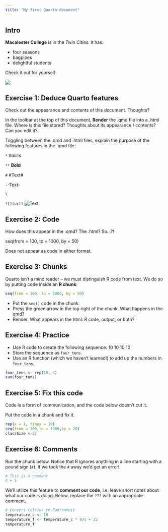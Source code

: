 ```yaml
---
title: "My first Quarto document"
---
```


## Intro


**Macalester College** is in the *Twin Cities*.
It has:

- four seasons
- bagpipes
- delightful students

Check it out for yourself:

![](https://www.macalester.edu/about/wp-content/uploads/sites/191/2019/12/campusmap336.png)





## Exercise 1: Deduce Quarto features

Check out the appearance and contents of this document. Thoughts?

In the toolbar at the top of this document, **Render** the .qmd file into a .html file. Where is this file stored? Thoughts about its appearance / contents? Can you edit it?

Toggling between the .qmd and .html files, explain the purpose of the following features in the .qmd file:        

`*` *Italics*

`**` **Bold**

`#` #Text#

`-`-Text-

`\` \Text\

`![](url)` ![Text](url)



## Exercise 2: Code

How does this appear in the .qmd? The .html? So...?!

seq(from = 100, to = 1000, by = 50)

Does not appear as code in either format.

## Exercise 3: Chunks

Quarto isn't a mind reader -- we must distinguish R code from text.
We do so by putting code inside an **R chunk**:

```r
seq(from = 100, to = 1000, by = 50)
```

- Put the `seq()` code in the chunk.
- Press the green arrow in the top right of the chunk. What happens in the qmd?
- Render. What appears in the html: R code, output, or both?



## Exercise 4: Practice

- Use R code to create the following sequence: 10 10 10 10
- Store the sequence as `four_tens`.
- Use an R function (which we haven't learned!) to add up the numbers in `four_tens`.

```R
four_tens <- rep(10, 4)
sum(four_tens)
```

## Exercise 5: Fix this code

Code is a form of communication, and the code below doesn't cut it.

Put the code in a chunk and fix it.
```r
rep(x = 1, times = 10)
seq(from = 100,to = 1000,by = 20)
classSize <-27
```


## Exercise 6: Comments

Run the chunk below.
Notice that R ignores anything in a line starting with a pound sign (`#`).
If we took the `#` away we'd get an error!

```r
# This is a comment
4 + 5
```

We'll utilize this feature to **comment our code**, i.e. leave short notes about what our code is doing.
Below, replace the `???` with an appropriate comment.

```r
# Convert Celsius to Fahrenheit
temperature_c <- 10
temperature_f <- temperature_c * 9/5 + 32
temperature_f
```

